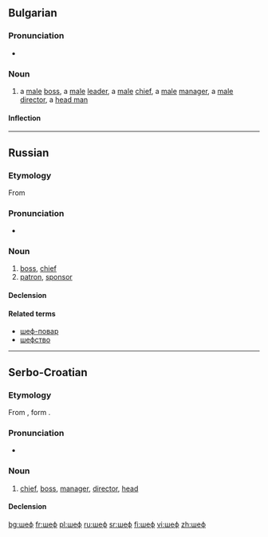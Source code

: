 ==Bulgarian==

===Pronunciation===
* {{IPA|/ʃɛf/|lang=bg}}

===Noun===
{{head|bg|noun|g=m|sc=Cyrl|tr=šef|feminine|шефка}}

# a [[male]] [[boss]], a [[male]] [[leader]], a [[male]] [[chief]], a [[male]] [[manager]], a [[male]] [[director]], a [[head man]]

====Inflection====
{{bg-noun-m-ove}}

----

==Russian==

===Etymology===
From {{etyl|fr|ru}} {{l|fr|chef}}

===Pronunciation===
* {{IPA|[ʂɛf]|lang=ru}}

===Noun===
{{ru-noun|tr=šef|g=m|sc=Cyrl}}

# [[boss]], [[chief]]
# [[patron]], [[sponsor]]

====Declension====
{{ru-noun-anim-1||ше́ф}}

====Related terms====
* [[шеф-повар]]
* [[шефство]]

----

==Serbo-Croatian==

===Etymology===
From {{etyl|de|sh}} {{term|Chef|lang=de}}, form {{etyl|fr|sh}} {{term|chef|lang=fr}}.

===Pronunciation===
* {{IPA|/ʃêf/|lang=sh}}

===Noun===
{{sh-noun|g=m|head=ше̏ф|c|šef|šȅf}}

# [[chief]], [[boss]], [[manager]], [[director]], [[head]] 

====Declension====
{{sh-decl-noun|sc=Cyrl
|ше̏ф|ше̏фови
|шефа|шефова
|шефу|шефовима
|шефа|шефове
|шефе|шефови
|шефу|шефовима
|шефом|шефовима
}}

[[bg:шеф]]
[[fr:шеф]]
[[pl:шеф]]
[[ru:шеф]]
[[sr:шеф]]
[[fi:шеф]]
[[vi:шеф]]
[[zh:шеф]]